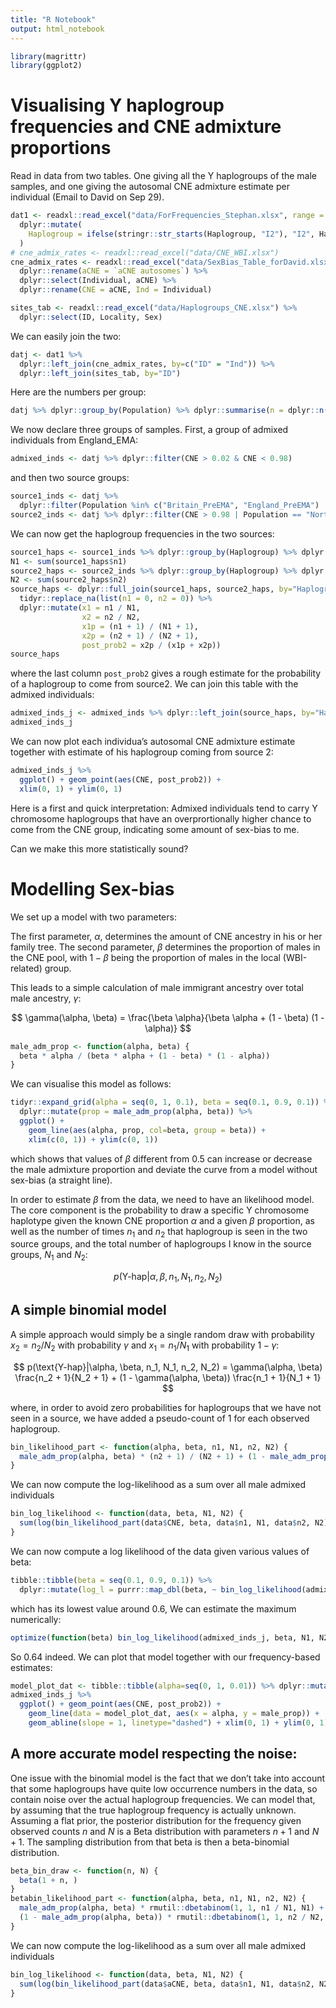 ```yaml
---
title: "R Notebook"
output: html_notebook
---
```


```r
library(magrittr)
library(ggplot2)
```

# Visualising Y haplogroup frequencies and CNE admixture proportions

Read in data from two tables. One giving all the Y haplogroups of the male samples, and one giving the autosomal CNE admixture estimate per individual (Email to David on Sep 29).

```r
dat1 <- readxl::read_excel("data/ForFrequencies_Stephan.xlsx", range = readxl::cell_cols("A:D")) %>%
  dplyr::mutate(
    Haplogroup = ifelse(stringr::str_starts(Haplogroup, "I2"), "I2", Haplogroup)
  )
# cne_admix_rates <- readxl::read_excel("data/CNE_WBI.xlsx")
cne_admix_rates <- readxl::read_excel("data/SexBias_Table_forDavid.xlsx") %>%
  dplyr::rename(aCNE = `aCNE autosomes`) %>%
  dplyr::select(Individual, aCNE) %>%
  dplyr::rename(CNE = aCNE, Ind = Individual)

sites_tab <- readxl::read_excel("data/Haplogroups_CNE.xlsx") %>%
  dplyr::select(ID, Locality, Sex)
```

We can easily join the two:
```r
datj <- dat1 %>%
  dplyr::left_join(cne_admix_rates, by=c("ID" = "Ind")) %>%
  dplyr::left_join(sites_tab, by="ID")
```

Here are the numbers per group:
```r
datj %>% dplyr::group_by(Population) %>% dplyr::summarise(n = dplyr::n())
```

We now declare three groups of samples. First, a group of admixed individuals from England_EMA:
```r
admixed_inds <- datj %>% dplyr::filter(CNE > 0.02 & CNE < 0.98)
```

and then two source groups:
```r
source1_inds <- datj %>%
  dplyr::filter(Population %in% c("Britain_PreEMA", "England_PreEMA") | CNE < 0.02)
source2_inds <- datj %>% dplyr::filter(CNE > 0.98 | Population == "NorthSea_EMA")
```

We can now get the haplogroup frequencies in the two sources:
```r
source1_haps <- source1_inds %>% dplyr::group_by(Haplogroup) %>% dplyr::summarise(n1 = dplyr::n())
N1 <- sum(source1_haps$n1)
source2_haps <- source2_inds %>% dplyr::group_by(Haplogroup) %>% dplyr::summarise(n2 = dplyr::n())
N2 <- sum(source2_haps$n2)
source_haps <- dplyr::full_join(source1_haps, source2_haps, by="Haplogroup") %>%
  tidyr::replace_na(list(n1 = 0, n2 = 0)) %>%
  dplyr::mutate(x1 = n1 / N1,
                x2 = n2 / N2,
                x1p = (n1 + 1) / (N1 + 1),
                x2p = (n2 + 1) / (N2 + 1),
                post_prob2 = x2p / (x1p + x2p))
source_haps
```
where the last column `post_prob2` gives a rough estimate for the probability of a haplogroup to come from source2. We can join this table with the admixed individuals:

```r
admixed_inds_j <- admixed_inds %>% dplyr::left_join(source_haps, by="Haplogroup") %>% tidyr::drop_na()
admixed_inds_j
```

We can now plot each individua's autosomal CNE admixture estimate together with estimate of his haplogroup coming from source 2:

```r
admixed_inds_j %>%
  ggplot() + geom_point(aes(CNE, post_prob2)) +
  xlim(0, 1) + ylim(0, 1)
```

Here is a first and quick interpretation: Admixed individuals tend to carry Y chromosome haplogroups that have an overprortionally higher chance to come from the CNE group, indicating some amount of sex-bias to me.

Can we make this more statistically sound?

# Modelling Sex-bias

We set up a model with two parameters:

The first parameter, $\alpha$, determines the amount of CNE ancestry in his or her family tree. The second parameter, $\beta$ determines the proportion of males in the CNE pool, with $1-\beta$ being the proportion of males in the local (WBI-related) group. 

This leads to a simple calculation of male immigrant ancestry over total male ancestry, $\gamma$:

$$
\gamma(\alpha, \beta) = \frac{\beta \alpha}{\beta \alpha + (1 - \beta) (1 - \alpha)}
$$

```r
male_adm_prop <- function(alpha, beta) {
  beta * alpha / (beta * alpha + (1 - beta) * (1 - alpha))
}
```

We can visualise this model as follows:

```r
tidyr::expand_grid(alpha = seq(0, 1, 0.1), beta = seq(0.1, 0.9, 0.1)) %>%
  dplyr::mutate(prop = male_adm_prop(alpha, beta)) %>%
  ggplot() +
    geom_line(aes(alpha, prop, col=beta, group = beta)) +
    xlim(c(0, 1)) + ylim(c(0, 1))
```
which shows that values of $\beta$ different from 0.5 can increase or decrease the male admixture proportion and deviate the curve from a model without sex-bias (a straight line). 

In order to estimate $\beta$ from the data, we need to have an likelihood model. The core component is the probability to draw a specific Y chromosome haplotype given the known CNE proportion $\alpha$ and a given $\beta$ proportion, as well as the number of times $n_1$ and $n_2$ that haplogroup is seen in the two source groups, and the total number of haplogroups I know in the source groups, $N_1$ and $N_2$:

$$
p(\text{Y-hap}|\alpha, \beta, n_1, N_1, n_2, N_2)
$$

## A simple binomial model

A simple approach would simply be a single random draw with probability $x_2=n_2/N_2$ with probability $\gamma$ and $x_1 = n_1 / N_1$ with probability $1-\gamma$:

$$
p(\text{Y-hap}|\alpha, \beta, n_1, N_1, n_2, N_2) = \gamma(\alpha, \beta) \frac{n_2 + 1}{N_2 + 1} + (1 - \gamma(\alpha, \beta)) \frac{n_1 + 1}{N_1 + 1}
$$

where, in order to avoid zero probabilities for haplogroups that we have not seen in a source, we have added a pseudo-count of 1 for each observed haplogroup.


```r
bin_likelihood_part <- function(alpha, beta, n1, N1, n2, N2) {
  male_adm_prop(alpha, beta) * (n2 + 1) / (N2 + 1) + (1 - male_adm_prop(alpha, beta)) * (n1 + 1) / (N1 + 1)
}
```

We can now compute the log-likelihood as a sum over all male admixed individuals

```r
bin_log_likelihood <- function(data, beta, N1, N2) {
  sum(log(bin_likelihood_part(data$CNE, beta, data$n1, N1, data$n2, N2)))
}
```

We can now compute a log likelihood of the data given various values of beta:
```r
tibble::tibble(beta = seq(0.1, 0.9, 0.1)) %>%
  dplyr::mutate(log_l = purrr::map_dbl(beta, ~ bin_log_likelihood(admixed_inds_j, .x, N1, N2)))
```

which has its lowest value around 0.6, We can estimate the maximum numerically:

```r
optimize(function(beta) bin_log_likelihood(admixed_inds_j, beta, N1, N2), c(0.01, 0.99), maximum = TRUE)
```

So 0.64 indeed. We can plot that model together with our frequency-based estimates:

```r
model_plot_dat <- tibble::tibble(alpha=seq(0, 1, 0.01)) %>% dplyr::mutate(male_prop = male_adm_prop(alpha, 0.64))
admixed_inds_j %>%
  ggplot() + geom_point(aes(CNE, post_prob2)) +
    geom_line(data = model_plot_dat, aes(x = alpha, y = male_prop)) +
    geom_abline(slope = 1, linetype="dashed") + xlim(0, 1) + ylim(0, 1)
```

## A more accurate model respecting the noise:

One issue with the binomial model is the fact that we don't take into account that some haplogroups have quite low occurrence numbers in the data, so contain noise over the actual haplogroup frequencies. We can model that, by assuming that the true haplogroup frequency is actually unknown. Assuming a flat prior, the posterior distribution for the frequency given observed counts $n$ and $N$ is a Beta distribution with parameters $n+1$ and $N+1$. The sampling distribution from that beta is then a beta-binomial distribution.

```r
beta_bin_draw <- function(n, N) {
  beta(1 + n, )
}
betabin_likelihood_part <- function(alpha, beta, n1, N1, n2, N2) {
  male_adm_prop(alpha, beta) * rmutil::dbetabinom(1, 1, n1 / N1, N1) +
  (1 - male_adm_prop(alpha, beta)) * rmutil::dbetabinom(1, 1, n2 / N2, N2)
}
```

We can now compute the log-likelihood as a sum over all male admixed individuals

```r
bin_log_likelihood <- function(data, beta, N1, N2) {
  sum(log(bin_likelihood_part(data$aCNE, beta, data$n1, N1, data$n2, N2)))
}
```



